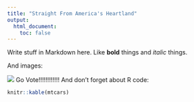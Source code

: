 ```yaml
---
title: "Straight From America's Heartland"
output:
  html_document:
    toc: false
---
```


Write stuff in Markdown here. Like **bold** things and *italic* things. 

And images:

![](https://media.giphy.com/media/1hqYk0leUMddBBkAM7/giphy.gif)
Go Vote!!!!!!!!!!!!
And don't forget about R code:

```r
knitr::kable(mtcars)
```

